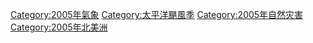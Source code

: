 [[Category:2005年氣象|Category:2005年氣象]]
[[Category:太平洋颶風季|Category:太平洋颶風季]]
[[Category:2005年自然灾害|Category:2005年自然灾害]]
[[Category:2005年北美洲|Category:2005年北美洲]]